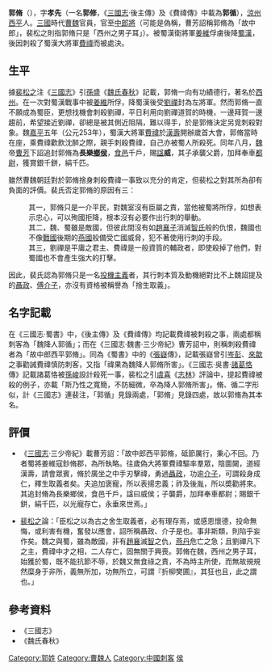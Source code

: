 '''郭脩'''（{{bd||？|253年|catIdx=G郭}}），字'''孝先'''（一名'''郭修'''，《[[三國志|三國志]]·後主傳》及《費禕傳》中載為'''郭循'''），[[涼州|涼州]][[西平郡|西平]]人。[[三國|三國]]時代[[曹魏|曹魏]]官員，官至[[中郎將|中郎將]]（可能是偽稱，曹芳詔稱郭脩為「故中郎」，裴松之則指郭脩只是「西州之男子耳」）。被蜀漢衛將軍[[姜維|姜維]]俘虜後降[[蜀漢|蜀漢]]，後因刺殺了蜀漢大將軍[[費禕|費禕]]而被處決。

==生平==
據[[裴松之|裴松之]]注《[[三國志|三國志]]》引[[孫盛|孫盛]]《[[魏氏春秋|魏氏春秋]]》記載，郭脩一向有功績德行，著名於[[涼州|西州]]。在一次對蜀漢戰事中被[[姜維|姜維]]所俘，降蜀漢後受[[劉禪|劉禪]]封為左將軍。然而郭脩一直不願成為蜀臣，更想找機會刺殺劉禪，平日利用向劉禪道賀的時機，一邊拜賀一邊趨前，希望接近劉禪，卻總是被其側近阻隔，難以得手，於是郭脩決定另覓刺殺對象。魏[[嘉平_(曹魏)|嘉平]]五年（公元253年），蜀漢大將軍[[費禕|費禕]]於[[昭化鎮|漢壽]]開辦歲首大會，郭脩當時在座，乘費禕歡飲沈醉之際，親手刺殺費禕，自己亦被蜀人所殺死。同年八月，[[曹魏|魏]]帝[[曹芳|曹芳]]下詔追封郭脩為'''長樂[[鄉侯|鄉侯]]'''，[[食邑|食邑]]千戶，賜[[諡|諡]]'''威'''，其子承襲父爵，加拜奉車[[都尉|都尉]]，獲賞銀千鉼，絹千匹。

雖然曹魏朝廷對於郭脩捨身刺殺費禕一事致以充分的肯定，但裴松之對其所為卻有負面的評價。裴氏否定郭脩的原因有三：
:其一，郭脩只是一介平民，對魏室沒有臣屬之責，當他被蜀將所俘，如想表示忠心，可以殉國拒降，根本沒有必要作出行刺的舉動。
:其二，魏、蜀雖是敵國，但彼此間沒有如[[趙襄子|趙襄子]]消滅[[智氏|智氏]]般的仇恨，魏國也不像[[戰國|戰國]]後期的[[燕國|燕國]]般備受亡國威脅，犯不著使用行刺的手段。
:其三，劉禪是平庸之君主、費禕是一般資質的輔政者，即使殺掉了他們，對蜀國也不會產生強大的打擊。
因此，裴氏認為郭脩只是一名[[投機主義|投機主義]]者，其行刺本質及動機絕對比不上魏詔提及的[[聶政|聶政]]、[[傅介子|傅介子]]，亦沒有資格被稱譽為「捨生取義」。

==名字記載==
在《三國志·蜀書》中，《後主傳》及《費禕傳》均記載費禕被刺殺之事，兩處都稱刺客為「魏降人郭循」；而在《三國志·魏書·三少帝紀》曹芳詔中，則稱刺殺費禕者為「故中郎西平郭脩」。同為《蜀書》中的《[[張嶷|張嶷]]傳》，記載張嶷曾引[[岑彭|岑彭]]、[[來歙|來歙]]之事勸誡費禕慎防刺客，又指「禕果為魏降人郭脩所害」。《三國志·吳書·[[諸葛恪|諸葛恪]]傳》記載諸葛恪被[[孫峻|孫峻]]設計殺死一事，裴松之引[[虞喜|虞喜]]《[[志林|志林]]》評論中，提起費禕被殺的例子，亦載「斯乃性之寬簡，不防細微，卒為降人郭脩所害」。脩、循二字形似，計《三國志》連裴注，「郭循」見錄兩處，「郭脩」見錄四處，故以郭脩為其本名。

==評價==
*《[[三國志|三國志]]·三少帝紀》載曹芳詔：「故中郎西平郭脩，砥節厲行，秉心不回。乃者蜀將姜維寇鈔脩郡，為所執略。往歲偽大將軍費禕驅率羣眾，陰圖闚，道經漢壽，請會眾賓，脩於廣坐之中手刃擊禕，勇過[[聶政|聶政]]，功逾[[傅介子|介子]]，可謂殺身成仁，釋生取義者矣。夫追加褒寵，所以表揚忠義；祚及後胤，所以奬勸將來。其追封脩為長樂鄉侯，食邑千戶，諡曰威侯；子襲爵，加拜奉車都尉；賜銀千鉼，絹千匹，以光寵存亡，永垂來世焉。」

*[[裴松之|裴松之]]論：「臣松之以為古之舍生取義者，必有理存焉，或感恩懷德，投命無悔，或利害有機，奮發以應會，詔所稱聶政、介子是也。事非斯類，則陷乎妄作矣。魏之與蜀，雖為敵國，非有[[趙襄|趙襄]]滅[[智氏|智]]之仇，[[燕丹|燕丹]]危亡之急；且劉禪凡下之主，費禕中才之相，二人存亡，固無關于興喪。郭脩在魏，西州之男子耳，始獲於蜀，既不能抗節不辱，於魏又無食祿之責，不為時主所使，而無故規規然糜身于非所，義無所加，功無所立，可謂『折柳樊圃』，其狂也且，此之謂也。」

==參考資料==
*《三國志》
*《魏氏春秋》

[[Category:郭姓|Category:郭姓]]
[[Category:曹魏人|Category:曹魏人]]
[[Category:中國刺客|Category:中國刺客]]
[[Category:諡威|侯]]